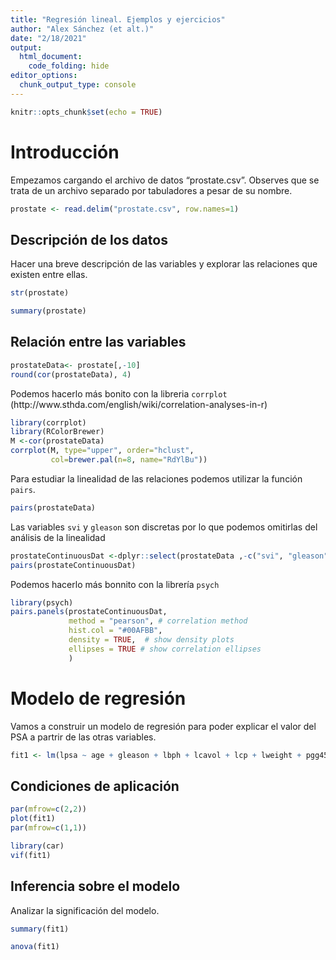 ```yaml
---
title: "Regresión lineal. Ejemplos y ejercicios"
author: "Alex Sánchez (et alt.)"
date: "2/18/2021"
output: 
  html_document:
    code_folding: hide
editor_options: 
  chunk_output_type: console
---
```


```r
knitr::opts_chunk$set(echo = TRUE)
```

# Introducción

Empezamos cargando el archivo de datos "prostate.csv".
Observes que se trata de un archivo separado por tabuladores a pesar de su nombre.

```r
prostate <- read.delim("prostate.csv", row.names=1)
```

## Descripción de los datos

Hacer una breve descripción de las variables y explorar las relaciones que existen entre ellas.

```r
str(prostate)
```

```r
summary(prostate)
```

## Relación entre las variables

```r
prostateData<- prostate[,-10]
round(cor(prostateData), 4)
```


Podemos hacerlo más bonito con la libreria `corrplot` (http://www.sthda.com/english/wiki/correlation-analyses-in-r)

```r
library(corrplot)
library(RColorBrewer)
M <-cor(prostateData)
corrplot(M, type="upper", order="hclust",
         col=brewer.pal(n=8, name="RdYlBu"))
```

Para estudiar la linealidad de las relaciones podemos utilizar la función `pairs`.

```r
pairs(prostateData)
```

Las variables `svi` y `gleason` son discretas por lo que podemos omitirlas del análisis de la linealidad

```r
prostateContinuousDat <-dplyr::select(prostateData ,-c("svi", "gleason"))
pairs(prostateContinuousDat)
```


Podemos hacerlo más bonnito con la librería `psych`
```r
library(psych)
pairs.panels(prostateContinuousDat, 
             method = "pearson", # correlation method
             hist.col = "#00AFBB",
             density = TRUE,  # show density plots
             ellipses = TRUE # show correlation ellipses
             )
```


# Modelo de regresión

Vamos a construir un modelo de regresión para poder explicar el valor del PSA a partrir de las otras variables.

```r
fit1 <- lm(lpsa ~ age + gleason + lbph + lcavol + lcp + lweight + pgg45, data = prostate) 
```


## Condiciones de aplicación

```r
par(mfrow=c(2,2))
plot(fit1)
par(mfrow=c(1,1))
```

```r
library(car)
vif(fit1)
```


## Inferencia sobre el modelo 

Analizar la significación del modelo.

```r
summary(fit1)
```

```r
anova(fit1)
```







